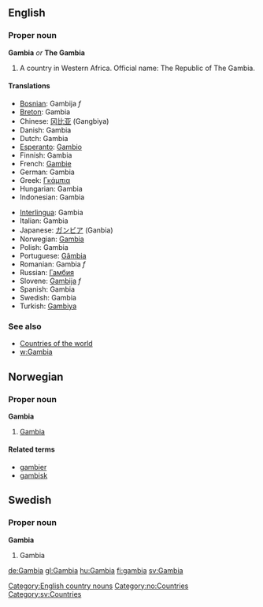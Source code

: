 ==English==
===Proper noun===
'''Gambia''' ''or'' '''The Gambia'''

# A country in Western Africa.  Official name: The Republic of The Gambia.

====Translations====
{{top}}
*[[Bosnian]]: Gambija ''f''
*[[Breton]]: Gambia
*Chinese: [[冈比亚]] (Gangbiya)
*Danish: Gambia
*Dutch: Gambia
*[[Esperanto]]: [[Gambio]]
*Finnish: Gambia
*French: [[Gambie]]
*German: Gambia
*Greek: [[Γκάμπια]]
*Hungarian: Gambia
*Indonesian: Gambia
{{mid}}
*[[Interlingua]]: Gambia
*Italian: Gambia
*Japanese: [[ガンビア]] (Ganbia)
*Norwegian: [[#Norwegian|Gambia]]
*Polish: Gambia
*Portuguese: [[Gâmbia]]
*Romanian: Gambia ''f''
*Russian: [[Гамбия]]
*Slovene: [[Gambija]] ''f''
*Spanish: Gambia
*Swedish: Gambia
*Turkish: [[Gambiya]]
{{bottom}}

===See also===
*[[Countries of the world]]
*[[w:Gambia]]
[[Category:English country nouns]]

==Norwegian==
===Proper noun===
'''Gambia'''
#[[#English|Gambia]]
====Related terms====
*[[gambier]]
*[[gambisk]]

==Swedish==
===Proper noun===
'''Gambia'''
#Gambia

[[Category:no:Countries]]
[[Category:sv:Countries]]

[[de:Gambia]]
[[gl:Gambia]]
[[hu:Gambia]]
[[fi:gambia]]
[[sv:Gambia]]